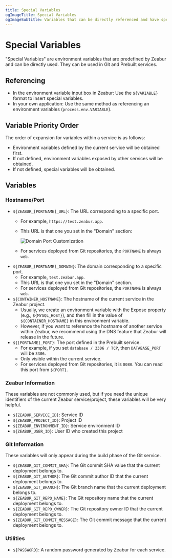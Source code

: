 ```yaml
---
title: Special Variables
ogImageTitle: Special Variables
ogImageSubtitle: Variables that can be directly referenced and have special meanings.
---
```


<WorkingInProgress />

# Special Variables

"Special Variables" are environment variables that are predefined by Zeabur and can be directly used.
They can be used in Git and Prebuilt services.

## Referencing

- In the environment variable input box in Zeabur: Use the `${VARIABLE}` format to insert special variables.
- In your own application: Use the same method as referencing an environment variables (`process.env.VARIABLE`).

## Variable Priority Order

The order of expansion for variables within a service is as follows:

- Environment variables defined by the current service will be obtained first.
- If not defined, environment variables exposed by other services will be obtained.
- If not defined, special variables will be obtained.

## Variables

### Hostname/Port

- `${ZEABUR_[PORTNAME]_URL}`: The URL corresponding to a specific port.
  - For example, `https://test.zeabur.app`.
  - This URL is that one you set in the "Domain" section:

    ![Domain Port Customization](/deploy/special-variables/domain-port-customization.png)

  - For services deployed from Git repositories, the `PORTNAME` is always `web`.
- `${ZEABUR_[PORTNAME]_DOMAIN}`: The domain corresponding to a specific port.
  - For example, `test.zeabur.app`.
  - This URL is that one you set in the "Domain" section.
  - For services deployed from Git repositories, the `PORTNAME` is always `web`.
- `${CONTAINER_HOSTNAME}`: The hostname of the current service in the Zeabur project.
    - Usually, we create an environment variable with the Expose property (e.g., `${MYSQL_HOST}`),
      and then fill in the value of `${CONTAINER_HOSTNAME}` in this environment variable.
    - However, if you want to reference the hostname of another service within Zeabur, we recommend using the DNS feature that Zeabur will release in the future.
- `${[PORTNAME]_PORT}`: The port defined in the Prebuilt service.
    - For example, if you set `database / 3306 / TCP`, then `DATABASE_PORT` will be `3306`.
    - Only visible within the current service.
    - For services deployed from Git repositories, it is `8080`. You can read this port from `${PORT}`.

### Zeabur Information

These variables are not commonly used, but if you need the unique identifiers of the current Zeabur service/project,
these variables will be very helpful.

- `${ZEABUR_SERVICE_ID}`: Service ID
- `${ZEABUR_PROJECT_ID}`: Project ID
- `${ZEABUR_ENVIRONMENT_ID}`: Service environment ID
- `${ZEABUR_USER_ID}`: User ID who created this project

### Git Information

These variables will only appear during the build phase of the Git service.

- `${ZEABUR_GIT_COMMIT_SHA}`: The Git commit SHA value that the current deployment belongs to.
- `${ZEABUR_GIT_AUTHOR}`: The Git commit author ID that the current deployment belongs to.
- `${ZEABUR_GIT_BRANCH}`: The Git branch name that the current deployment belongs to.
- `${ZEABUR_GIT_REPO_NAME}`: The Git repository name that the current deployment belongs to.
- `${ZEABUR_GIT_REPO_OWNER}`: The Git repository owner ID that the current deployment belongs to.
- `${ZEABUR_GIT_COMMIT_MESSAGE}`: The Git commit message that the current deployment belongs to.

### Utilities

- `${PASSWORD}`: A random password generated by Zeabur for each service.
